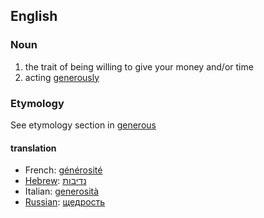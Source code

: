 == English ==

=== Noun ===
# the trait of being willing to give your money and/or time
# acting [[generously]]

=== Etymology ===
See etymology section in [[generous]]

====translation====
*French: [[générosité]]
*[[Hebrew]]: [[נדיבות]]
*Italian: [[generosità]]
*[[Russian]]: [[щедрость]]